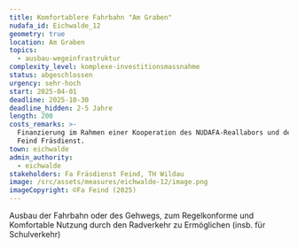 ```yaml
---
title: Komfortablere Fahrbahn "Am Graben"
nudafa_id: Eichwalde_12
geometry: true
location: Am Graben
topics:
  - ausbau-wegeinfrastruktur
complexity_level: komplexe-investitionsmassnahme
status: abgeschlossen
urgency: sehr-hoch
start: 2025-04-01
deadline: 2025-10-30
deadline_hidden: 2-5 Jahre
length: 200
costs_remarks: >-
  Finanzierung im Rahmen einer Kooperation des NUDAFA-Reallabors und der Fa
  Feind Fräsdienst. 
town: eichwalde
admin_authority:
  - eichwalde
stakeholders: Fa Fräsdienst Feind, TH Wildau
image: /src/assets/measures/eichwalde-12/image.png
imageCopyright: ©Fa Feind (2025)
---
```

Ausbau der Fahrbahn oder des Gehwegs, zum Regelkonforme und Komfortable Nutzung durch den Radverkehr zu Ermöglichen (insb. für Schulverkehr)
